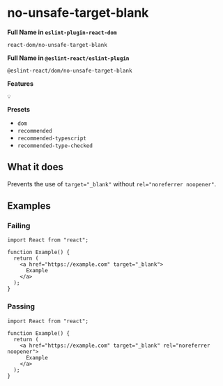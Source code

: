 # no-unsafe-target-blank

**Full Name in `eslint-plugin-react-dom`**

```plain copy
react-dom/no-unsafe-target-blank
```

**Full Name in `@eslint-react/eslint-plugin`**

```plain copy
@eslint-react/dom/no-unsafe-target-blank
```

**Features**

`💡`

**Presets**

- `dom`
- `recommended`
- `recommended-typescript`
- `recommended-type-checked`

## What it does

Prevents the use of `target="_blank"` without `rel="noreferrer noopener"`.

## Examples

### Failing

```tsx
import React from "react";

function Example() {
  return (
    <a href="https://example.com" target="_blank">
      Example
    </a>
  );
}
```

### Passing

```tsx
import React from "react";

function Example() {
  return (
    <a href="https://example.com" target="_blank" rel="noreferrer noopener">
      Example
    </a>
  );
}
```
